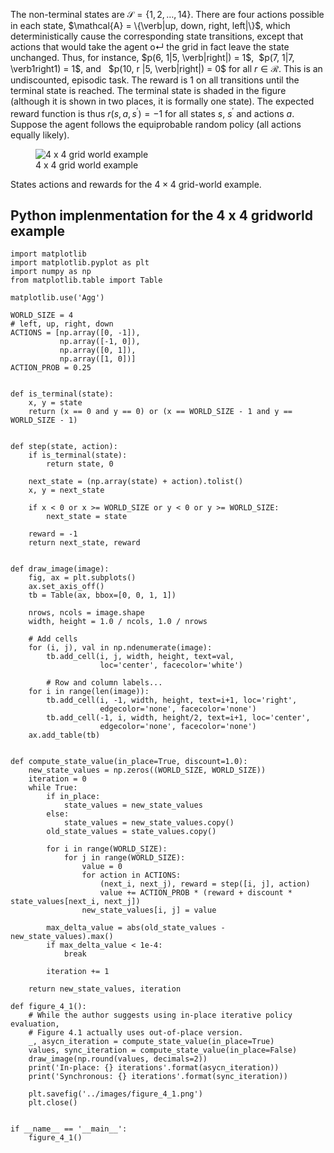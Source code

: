 ::: {#exm-four-times-four-grid-world}
The non-terminal states are $\mathcal{S} = \{1, 2, \dots, 14\}$. There are four
actions possible in each state,
$\mathcal{A} = \{\verb|up, down, right, left|\}$, which deterministically cause
the corresponding state transitions, except that actions that would take the
agent o↵ the grid in fact leave the state unchanged. Thus, for instance,
$p(6, 1|5, \verb|right|) = 1$, \ $p(7, 1|7, \verb1right1) = 1$, and \ 
$p(10, r |5, \verb|right|) = 0$ for all $r \in \mathcal{R}$. This is an
undiscounted, episodic task. The reward is 1 on all transitions until the
terminal state is reached. The terminal state is shaded in the figure (although
it is shown in two places, it is formally one state). The expected reward
function is thus $r(s, a, s^{\prime} ) = -1$ for all states $s$, $s^{\prime}$
and actions $a$. Suppose the agent follows the equiprobable random policy (all
actions equally likely).

:::{#fig-four_by_four_world_grid_exm fig-env="figure*"}

![4 x 4 grid world
example](/assets/ch_05/four_times_four_grid_world_exm.png){.lightbox}

States actions and rewards for the $4\times4$ grid-world example.
:::


::: {.callout-tip collapse="true" icon="false"}

# Python implenmentation for the 4 x 4 gridworld example
``` .python
import matplotlib
import matplotlib.pyplot as plt
import numpy as np
from matplotlib.table import Table

matplotlib.use('Agg')

WORLD_SIZE = 4
# left, up, right, down
ACTIONS = [np.array([0, -1]),
           np.array([-1, 0]),
           np.array([0, 1]),
           np.array([1, 0])]
ACTION_PROB = 0.25


def is_terminal(state):
    x, y = state
    return (x == 0 and y == 0) or (x == WORLD_SIZE - 1 and y == WORLD_SIZE - 1)


def step(state, action):
    if is_terminal(state):
        return state, 0

    next_state = (np.array(state) + action).tolist()
    x, y = next_state

    if x < 0 or x >= WORLD_SIZE or y < 0 or y >= WORLD_SIZE:
        next_state = state

    reward = -1
    return next_state, reward


def draw_image(image):
    fig, ax = plt.subplots()
    ax.set_axis_off()
    tb = Table(ax, bbox=[0, 0, 1, 1])

    nrows, ncols = image.shape
    width, height = 1.0 / ncols, 1.0 / nrows

    # Add cells
    for (i, j), val in np.ndenumerate(image):
        tb.add_cell(i, j, width, height, text=val,
                    loc='center', facecolor='white')

        # Row and column labels...
    for i in range(len(image)):
        tb.add_cell(i, -1, width, height, text=i+1, loc='right',
                    edgecolor='none', facecolor='none')
        tb.add_cell(-1, i, width, height/2, text=i+1, loc='center',
                    edgecolor='none', facecolor='none')
    ax.add_table(tb)


def compute_state_value(in_place=True, discount=1.0):
    new_state_values = np.zeros((WORLD_SIZE, WORLD_SIZE))
    iteration = 0
    while True:
        if in_place:
            state_values = new_state_values
        else:
            state_values = new_state_values.copy()
        old_state_values = state_values.copy()

        for i in range(WORLD_SIZE):
            for j in range(WORLD_SIZE):
                value = 0
                for action in ACTIONS:
                    (next_i, next_j), reward = step([i, j], action)
                    value += ACTION_PROB * (reward + discount * state_values[next_i, next_j])
                new_state_values[i, j] = value

        max_delta_value = abs(old_state_values - new_state_values).max()
        if max_delta_value < 1e-4:
            break

        iteration += 1

    return new_state_values, iteration

def figure_4_1():
    # While the author suggests using in-place iterative policy evaluation,
    # Figure 4.1 actually uses out-of-place version.
    _, asycn_iteration = compute_state_value(in_place=True)
    values, sync_iteration = compute_state_value(in_place=False)
    draw_image(np.round(values, decimals=2))
    print('In-place: {} iterations'.format(asycn_iteration))
    print('Synchronous: {} iterations'.format(sync_iteration))

    plt.savefig('../images/figure_4_1.png')
    plt.close()


if __name__ == '__main__':
    figure_4_1()
```
:::
:::
